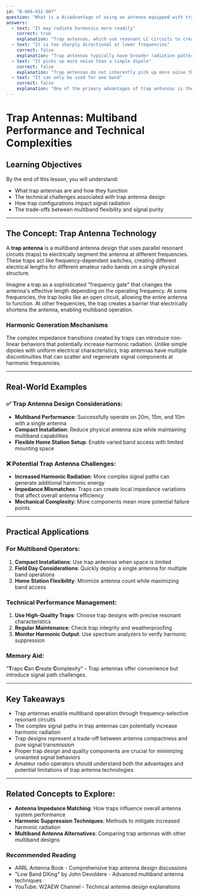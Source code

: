 ```yaml
---
id: "B-006-012-007"
question: "What is a disadvantage of using an antenna equipped with traps?"
answers:
  - text: "It may radiate harmonics more readily"
    correct: true
    explanation: "Trap antennas, which use resonant LC circuits to create multiple band operating capabilities, can introduce non-linear behavior that increases harmonic radiation. The traps' complex impedance characteristics and potential for creating additional signal path discontinuities can lead to more harmonic energy being generated and radiated compared to simpler antenna designs."
  - text: "It is too sharply directional at lower frequencies"
    correct: false
    explanation: "Trap antennas typically have broader radiation patterns at lower frequencies, not sharper directionality. The physical length and trap configurations actually tend to create more omnidirectional patterns, especially on lower frequency bands where the antenna's electrical length becomes more complex."
  - text: "It picks up more noise than a simple dipole"
    correct: false
    explanation: "Trap antennas do not inherently pick up more noise than simple dipoles. Their noise reception characteristics are primarily determined by their overall design and installation, not the presence of traps. A well-designed trap antenna can have comparable noise performance to a standard dipole antenna."
  - text: "It can only be used for one band"
    correct: false
    explanation: "One of the primary advantages of trap antennas is their multi-band capability. The traps allow the same physical antenna to operate effectively on multiple amateur radio bands by creating different electrical lengths at different frequencies, unlike single-band antennas."
---
```


# Trap Antennas: Multiband Performance and Technical Complexities

## Learning Objectives
By the end of this lesson, you will understand:
- What trap antennas are and how they function
- The technical challenges associated with trap antenna design
- How trap configurations impact signal radiation
- The trade-offs between multiband flexibility and signal purity

---

## The Concept: Trap Antenna Technology

A **trap antenna** is a multiband antenna design that uses parallel resonant circuits (traps) to electrically segment the antenna at different frequencies. These traps act like frequency-dependent switches, creating different electrical lengths for different amateur radio bands on a single physical structure.

Imagine a trap as a sophisticated "frequency gate" that changes the antenna's effective length depending on the operating frequency. At some frequencies, the trap looks like an open circuit, allowing the entire antenna to function. At other frequencies, the trap creates a barrier that electrically shortens the antenna, enabling multiband operation.

### Harmonic Generation Mechanisms

The complex impedance transitions created by traps can introduce non-linear behaviors that potentially increase harmonic radiation. Unlike simple dipoles with uniform electrical characteristics, trap antennas have multiple discontinuities that can scatter and regenerate signal components at harmonic frequencies.

---

## Real-World Examples

### ✅ Trap Antenna Design Considerations:
- **Multiband Performance**: Successfully operate on 20m, 15m, and 10m with a single antenna
- **Compact Installation**: Reduce physical antenna size while maintaining multiband capabilities
- **Flexible Home Station Setup**: Enable varied band access with limited mounting space

### ❌ Potential Trap Antenna Challenges:
- **Increased Harmonic Radiation**: More complex signal paths can generate additional harmonic energy
- **Impedance Mismatches**: Traps can create local impedance variations that affect overall antenna efficiency
- **Mechanical Complexity**: More components mean more potential failure points

---

## Practical Applications

### For Multiband Operators:
1. **Compact Installations**: Use trap antennas when space is limited
2. **Field Day Considerations**: Quickly deploy a single antenna for multiple band operations
3. **Home Station Flexibility**: Minimize antenna count while maximizing band access

### Technical Performance Management:
1. **Use High-Quality Traps**: Choose trap designs with precise resonant characteristics
2. **Regular Maintenance**: Check trap integrity and weatherproofing
3. **Monitor Harmonic Output**: Use spectrum analyzers to verify harmonic suppression

### Memory Aid:
"**T**raps **C**an **C**reate **C**omplexity" - Trap antennas offer convenience but introduce signal path challenges.

---

## Key Takeaways

- Trap antennas enable multiband operation through frequency-selective resonant circuits
- The complex signal paths in trap antennas can potentially increase harmonic radiation
- Trap designs represent a trade-off between antenna compactness and pure signal transmission
- Proper trap design and quality components are crucial for minimizing unwanted signal behaviors
- Amateur radio operators should understand both the advantages and potential limitations of trap antenna technologies

---

## Related Concepts to Explore:
- **Antenna Impedance Matching**: How traps influence overall antenna system performance
- **Harmonic Suppression Techniques**: Methods to mitigate increased harmonic radiation
- **Multiband Antenna Alternatives**: Comparing trap antennas with other multiband designs

### Recommended Reading
- ARRL Antenna Book - Comprehensive trap antenna design discussions
- "Low Band DXing" by John Devoldere - Advanced multiband antenna techniques
- YouTube: W2AEW Channel - Technical antenna design explanations